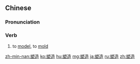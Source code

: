 ==Chinese==
{{zh-forms}}

===Pronunciation===
{{zh-pron
|m=sùzào
|c=sou3 zou6
|mn=qz:sok-chǒ/tw,xm,zz:sok-chō
|cat=v
}}

===Verb===
{{zh-verb}}

# to [[model]], to [[mold]]

[[zh-min-nan:塑造]]
[[ko:塑造]]
[[hu:塑造]]
[[mg:塑造]]
[[ja:塑造]]
[[ru:塑造]]
[[zh:塑造]]